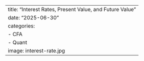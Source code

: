 ---
title: "Interest Rates, Present Value, and Future Value"
date: "2025-06-30"
categories:
  - CFA
  - Quant
image: interest-rate.jpg
---